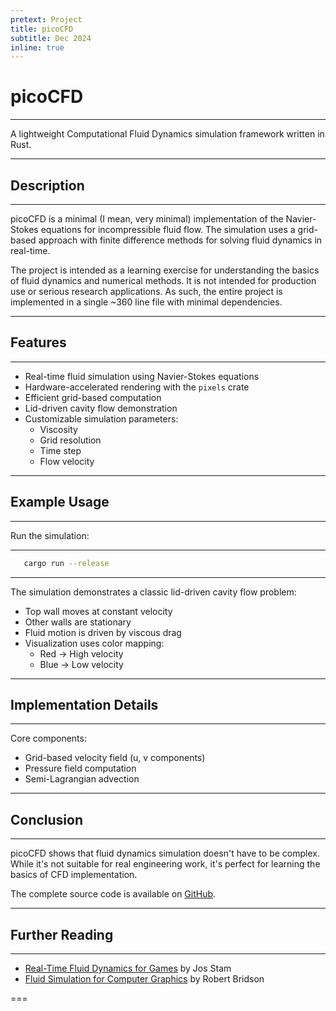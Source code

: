 ```yaml
---
pretext: Project
title: picoCFD
subtitle: Dec 2024
inline: true
---
```


# picoCFD

---

A lightweight Computational Fluid Dynamics simulation framework written in Rust.

---

## Description

---

picoCFD is a minimal (I mean, very minimal) implementation of the Navier-Stokes equations for incompressible fluid flow. The simulation uses a grid-based approach with finite difference methods for solving fluid dynamics in real-time.

The project is intended as a learning exercise for understanding the basics of fluid dynamics and numerical methods. It is not intended for production use or serious research applications. As such, the entire project is implemented in a single ~360 line file with minimal dependencies.

---

## Features

---

- Real-time fluid simulation using Navier-Stokes equations
- Hardware-accelerated rendering with the `pixels` crate
- Efficient grid-based computation
- Lid-driven cavity flow demonstration
- Customizable simulation parameters:
    - Viscosity
    - Grid resolution
    - Time step
    - Flow velocity

---

## Example Usage

---

Run the simulation:


---

```sh
   cargo run --release
```

---

The simulation demonstrates a classic lid-driven cavity flow problem:
- Top wall moves at constant velocity
- Other walls are stationary
- Fluid motion is driven by viscous drag
- Visualization uses color mapping:
  - Red → High velocity
  - Blue → Low velocity

---

## Implementation Details

---

Core components:
- Grid-based velocity field (u, v components)
- Pressure field computation
- Semi-Lagrangian advection

---

## Conclusion

---

picoCFD shows that fluid dynamics simulation doesn't have to be complex. While it's not suitable for real engineering work, it's perfect for learning the basics of CFD implementation.

The complete source code is available on [GitHub](https://github.com/yourusername/picoCFD).

---

## Further Reading

---

- [Real-Time Fluid Dynamics for Games](https://www.dgp.toronto.edu/public_user/stam/reality/Research/pdf/GDC03.pdf) by Jos Stam
- [Fluid Simulation for Computer Graphics](https://www.cs.ubc.ca/~rbridson/fluidsimulation/) by Robert Bridson

===

